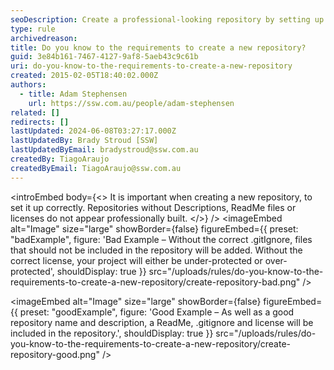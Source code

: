 ```yaml
---
seoDescription: Create a professional-looking repository by setting up a good name, description, ReadMe file, .gitignore, and license.
type: rule
archivedreason:
title: Do you know to the requirements to create a new repository?
guid: 3e84b161-7467-4127-9af8-5aeb43c9c61b
uri: do-you-know-to-the-requirements-to-create-a-new-repository
created: 2015-02-05T18:40:02.000Z
authors:
  - title: Adam Stephensen
    url: https://ssw.com.au/people/adam-stephensen
related: []
redirects: []
lastUpdated: 2024-06-08T03:27:17.000Z
lastUpdatedBy: Brady Stroud [SSW]
lastUpdatedByEmail: bradystroud@ssw.com.au
createdBy: TiagoAraujo
createdByEmail: TiagoAraujo@ssw.com.au
---
```


<introEmbed
  body={<>
It is important when creating a new repository, to set it up correctly. Repositories without Descriptions, ReadMe files or licenses do not appear professionally built.
  </>}
/>
<imageEmbed
  alt="Image"
  size="large"
  showBorder={false}
  figureEmbed={{
    preset: "badExample",
    figure: 'Bad Example – Without the correct .gitIgnore, files that should not be included in the repository will be added. Without the correct license, your project will either be under-protected or over-protected',
    shouldDisplay: true
  }}
  src="/uploads/rules/do-you-know-to-the-requirements-to-create-a-new-repository/create-repository-bad.png"
/>

<imageEmbed
  alt="Image"
  size="large"
  showBorder={false}
  figureEmbed={{
    preset: "goodExample",
    figure: 'Good Example – As well as a good repository name and description, a ReadMe, .gitignore and license will be included in the repository.',
    shouldDisplay: true
  }}
  src="/uploads/rules/do-you-know-to-the-requirements-to-create-a-new-repository/create-repository-good.png"
/>
